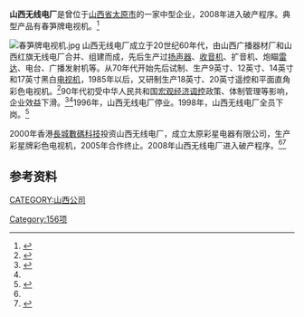 {{Infobox_Company
| company_name   = 山西无线电厂
| company_logo   = 
| company_type   = 
| company_slogan = 
| foundation     = 
| defunct        = 2008年
| location       = [[中國|中國]][[山西省|山西省]][[太原市|太原市]]迎春街
| key_people     = 
| industry       = 
| products       = 春笋牌电视机<br/>彩星牌电视机
| revenue        = 
| net_income     = 
| parent         = 
| homepage       =
}}

'''山西无线电厂'''是曾位于[[山西省|山西省]][[太原市|太原市]]的一家中型企业，2008年进入破产程序。典型产品有春笋牌电视机。<ref name=History>{{cite news|author=李美华|title=山西品牌之殇——春笋电视：春尽花残空凋谢|url=http://www.sxrb.com/sjdsb/Aban112/A8/1835516.html|accessdate=2014-04-05|newspaper=三晋都市报|date=2013-07-18|archive-url=https://web.archive.org/web/20140407082152/http://www.sxrb.com/sjdsb/Aban112/A8/1835516.html|archive-date=2014-04-07|dead-url=yes}}</ref>

[[File:春笋牌电视机.jpg|thumb]]
山西无线电厂成立于20世纪60年代，由山西广播器材厂和山西红旗无线电厂合并、组建而成，先后生产过[[扬声器|扬声器]]、[[收音机|收音机]]、扩音机、炮瞄[[雷达|雷达]]、电台、广播发射机等。从70年代开始先后试制、生产9英寸、12英寸、14英寸和17英寸黑白[[电视机|电视机]]，1985年以后，又研制生产18英寸、20英寸遥控和平面直角彩色电视机。<ref>{{cite book|author=太原市经济委员会|title=太原市经委志|year=1992|pages=172|url=http://d.wanfangdata.com.cn/LocalChronicleItem_401088.aspx|access-date=2014-04-05|archive-date=2014-04-07|archive-url=https://web.archive.org/web/20140407082653/http://d.wanfangdata.com.cn/LocalChronicleItem_401088.aspx|dead-url=no}}</ref>90年代初受中华人民共和国[[宏观经济调控|宏观经济调控]]政策、体制管理等影响，企业效益下滑。<ref>{{cite news|author=苏景岳|title=新中国60年：国退民进 山西无线电厂40年破产记|url=http://site.sxgov.cn/comment/comment_content/2009-08/29/content_177044.htm|accessdate=2014-04-05|newspaper=山西青年报|date=2009-08-29|deadurl=yes|archiveurl=https://web.archive.org/web/20140407092043/http://site.sxgov.cn/comment/comment_content/2009-08/29/content_177044.htm|archivedate=2014-04-07}}</ref><ref name=History/>1996年，山西无线电厂停业。1998年，山西无线电厂全员下岗。<ref>{{cite news|title=春笋电视机 温馨不再的画面|url=http://www.sx.xinhuanet.com/mtjc/2008-06/19/content_13590885.htm|accessdate=2014-04-05|newspaper=山西青年报|date=2008-06-19|deadurl=yes|archiveurl=https://web.archive.org/web/20140407101235/http://www.sx.xinhuanet.com/mtjc/2008-06/19/content_13590885.htm|archivedate=2014-04-07}}</ref>

2000年香港[[長城數碼科技|長城數碼科技]]投资山西无线电厂，成立太原彩星电器有限公司，生产彩星牌彩色电视机，2005年合作终止。2008年山西无线电厂进入破产程序。<ref name=History/><ref>{{cite news|author=程培青|title=山西太原中院受理太原洗涤剂厂等八企业破产申请|url=http://www.sx.chinanews.com/2008-06-19/1/66185.html|accessdate=2014-04-05|newspaper=三晋都市报|date=2008-06-19|archive-date=2014-04-07|archive-url=https://web.archive.org/web/20140407094204/http://www.sx.chinanews.com/2008-06-19/1/66185.html|dead-url=no}}</ref>

==参考资料==
{{reflist}}

{{156项重点工程}}

[[CATEGORY:山西公司|CATEGORY:山西公司]]
[[Category:156项|Category:156项]]